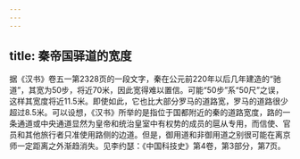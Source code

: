 ```yaml
---
---
---
```

title: 秦帝国驿道的宽度
---



据《汉书》卷五一第2328页的一段文字，秦在公元前220年以后几年建造的“驰道”，其宽为50步，将近70米，因此宽得难以置信。可能“50步”系“50尺”之误，这样其宽度将近11.5米。即使如此，它也比大部分罗马的道路宽，罗马的道路很少超过8.5米。可以设想，《汉书》所举的是指位于国都附近的秦的道路宽度，路的一条通道或中央通道显然为皇帝和统治皇室中有权势的成员的扈从专用，而信使、官员和其他旅行者只准使用路侧的边道。但是，御用道和非御用道之别很可能在离京师一定距离之外渐趋消失。见李约瑟：《中国科技史》第4卷，第3部分，第7页。